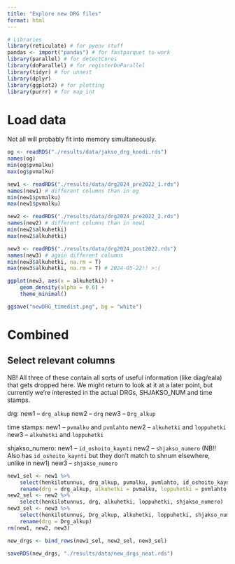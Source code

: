 ```yaml
---
title: "Explore new DRG files"
format: html
---
```


```r
# Libraries
library(reticulate) # for pyenv stuff
pandas <- import("pandas") # for fastparquet to work
library(parallel) # for detectCores
library(doParallel) # for registerDoParallel
library(tidyr) # for unnest
library(dplyr)
library(ggplot2) # for plotting
library(purrr) # for map_int
```

# Load data

Not all will probably fit into memory simultaneously.

```r
og <- readRDS("./results/data/jakso_drg_koodi.rds")
names(og)
min(og$pvmalku)
max(og$pvmalku)
```

```r
new1 <- readRDS("./results/data/drg2024_pre2022_1.rds")
names(new1) # different columns than in og
min(new1$pvmalku)
max(new1$pvmalku)

new2 <- readRDS("./results/data/drg2024_pre2022_2.rds")
names(new2) # different columns than in new1
min(new2$alkuhetki)
max(new2$alkuhetki)
```

```r
new3 <- readRDS("./results/data/drg2024_post2022.rds")
names(new3) # again different columns
min(new3$alkuhetki, na.rm = T)
max(new3$alkuhetki, na.rm = T) # 2024-05-22!! >:(
```

```r
ggplot(new3, aes(x = alkuhetki)) +
    geom_density(alpha = 0.6) +
    theme_minimal()

ggsave("newDRG_timedist.png", bg = "white")
```

# Combined

## Select relevant columns

NB! All three of these contain all sorts of useful information (like diag/eala) that gets dropped here. We might return to look at it at a later point, but currently we're interested in the actual DRGs, SHJAKSO_NUM and time stamps.

drg:
new1 -- `drg_alkup`
new2 -- `drg`
new3 -- `Drg_alkup`

time stamps:
new1 -- `pvmalku` and `pvmlahto`
new2 -- `alkuhetki` and `loppuhetki`
new3 -- `alkuhetki` and `loppuhetki`

shjakso_numero:
new1 -- `id_oshoito_kaynti`
new2 -- `shjakso_numero` (NB!! Also has `id_oshoito_kaynti` but they don't match to shnum elsewhere, unlike in new1)
new3 -- `shjakso_numero`

```r
new1_sel <- new1 %>%
    select(henkilotunnus, drg_alkup, pvmalku, pvmlahto, id_oshoito_kaynti) %>%
    rename(drg = drg_alkup, alkuhetki = pvmalku, loppuhetki = pvmlahto, shjakso_numero = id_oshoito_kaynti)
new2_sel <- new2 %>%
    select(henkilotunnus, drg, alkuhetki, loppuhetki, shjakso_numero)
new3_sel <- new3 %>%
    select(henkilotunnus, Drg_alkup, alkuhetki, loppuhetki, shjakso_numero) %>%
    rename(drg = Drg_alkup)
rm(new1, new2, new3)
```

```r
new_drgs <- bind_rows(new1_sel, new2_sel, new3_sel)

saveRDS(new_drgs, "./results/data/new_drgs_neat.rds")
```